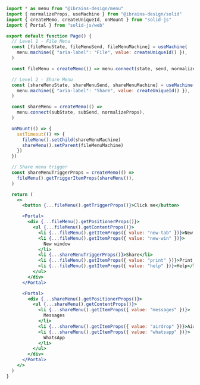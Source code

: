 ```jsx
import * as menu from "@ibrains-design/menu"
import { normalizeProps, useMachine } from "@ibrains-design/solid"
import { createMemo, createUniqueId, onMount } from "solid-js"
import { Portal } from "solid-js/web"

export default function Page() {
  // Level 1 - File Menu
  const [fileMenuState, fileMenuSend, fileMenuMachine] = useMachine(
    menu.machine({ "aria-label": "File", value: createUniqueId() }),
  )

  const fileMenu = createMemo(() => menu.connect(state, send, normalizeProps))

  // Level 2 - Share Menu
  const [shareMenuState, shareMenuSend, shareMenuMachine] = useMachine(
    menu.machine({ "aria-label": "Share", value: createUniqueId() }),
  )

  const shareMenu = createMemo(() =>
    menu.connect(subState, subSend, normalizeProps),
  )

  onMount(() => {
    setTimeout(() => {
      fileMenu().setChild(shareMenuMachine)
      shareMenu().setParent(fileMenuMachine)
    })
  })

  // Share menu trigger
  const shareMenuTriggerProps = createMemo(() =>
    fileMenu().getTriggerItemProps(shareMenu()),
  )

  return (
    <>
      <button {...fileMenu().getTriggerProps()}>Click me</button>

      <Portal>
        <div {...fileMenu().getPositionerProps()}>
          <ul {...fileMenu().getContentProps()}>
            <li {...fileMenu().getItemProps({ value: "new-tab" })}>New tab</li>
            <li {...fileMenu().getItemProps({ value: "new-win" })}>
              New window
            </li>
            <li {...shareMenuTriggerProps()}>Share</li>
            <li {...fileMenu().getItemProps({ value: "print" })}>Print...</li>
            <li {...fileMenu().getItemProps({ value: "help" })}>Help</li>
          </ul>
        </div>
      </Portal>

      <Portal>
        <div {...shareMenu().getPositionerProps()}>
          <ul {...shareMenu().getContentProps()}>
            <li {...shareMenu().getItemProps({ value: "messages" })}>
              Messages
            </li>
            <li {...shareMenu().getItemProps({ value: "airdrop" })}>Airdrop</li>
            <li {...shareMenu().getItemProps({ value: "whatsapp" })}>
              WhatsApp
            </li>
          </ul>
        </div>
      </Portal>
    </>
  )
}
```
